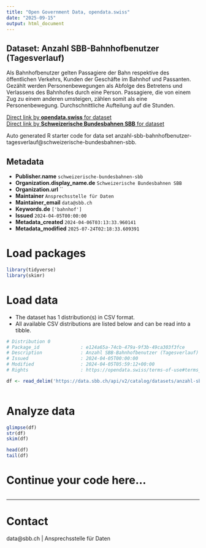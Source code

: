 ```yaml
---
title: "Open Government Data, opendata.swiss"
date: "2025-09-15"
output: html_document
---
```


## Dataset: Anzahl SBB-Bahnhofbenutzer (Tagesverlauf)

Als Bahnhofbenutzer gelten Passagiere der Bahn respektive des öffentlichen Verkehrs, Kunden der Geschäfte im Bahnhof und Passanten. Gezählt werden Personenbewegungen als Abfolge des Betretens und Verlassens des Bahnhofes durch eine Person. Passagiere, die von einem Zug zu einem anderen umsteigen, zählen somit als eine Personenbewegung. Durchschnittliche Aufteilung auf die Stunden.

[Direct link by **opendata.swiss** for dataset](https://opendata.swiss/de/dataset/anzahl-sbb-bahnhofbenutzer-tagesverlauf)<br>
[Direct link by **Schweizerische Bundesbahnen SBB** for dataset](https://data.sbb.ch/explore/dataset/anzahl-sbb-bahnhofbenutzer-tagesverlauf/)

Auto generated R starter code for data set anzahl-sbb-bahnhofbenutzer-tagesverlauf@schweizerische-bundesbahnen-sbb.

## Metadata

- **Publisher.name** `schweizerische-bundesbahnen-sbb`
- **Organization.display_name.de** `Schweizerische Bundesbahnen SBB`
- **Organization.url** ``
- **Maintainer** `Ansprechsstelle für Daten`
- **Maintainer_email** `data@sbb.ch`
- **Keywords.de** `['bahnhof']`
- **Issued** `2024-04-05T00:00:00`
- **Metadata_created** `2024-04-06T03:13:33.960141`
- **Metadata_modified** `2025-07-24T02:18:33.609391`


# Load packages

```r

library(tidyverse)
library(skimr)

```

# Load data

-   The dataset has 1 distribution(s) in CSV format.
-   All available CSV distributions are listed below and can be read into a tibble.

```r

# Distribution 0
# Package_id               : e124a65a-74cb-479a-9f3b-49ca303f3fce
# Description              : Anzahl SBB-Bahnhofbenutzer (Tagesverlauf) (csv)
# Issued                   : 2024-04-05T00:00:00
# Modified                 : 2024-04-05T05:59:12+00:00
# Rights                   : https://opendata.swiss/terms-of-use#terms_by

df <- read_delim('https://data.sbb.ch/api/v2/catalog/datasets/anzahl-sbb-bahnhofbenutzer-tagesverlauf/exports/csv?use_labels=true')



```

# Analyze data

```r

glimpse(df)
str(df)
skim(df)

head(df)
tail(df)

```

# Continue your code here...

```r

```

------------------------------------------------------------------------

# Contact

data@sbb.ch | Ansprechsstelle für Daten
